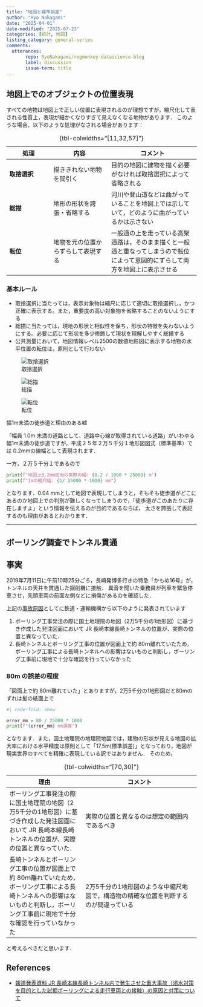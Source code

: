 ```yaml
---
title: "地図と標準誤差"
author: "Ryo Nakagami"
date: "2025-04-01"
date-modified: "2025-07-23"
categories: [統計, 地図]
listing_category: general-series
comments:
  utterances:
       repo: RyoNakagami/regmonkey-datascience-blog
       label: discussion
       issue-term: title
---
```


## 地図上でのオブジェクトの位置表現

すべての地物は地図上で正しい位置に表現されるのが理想ですが，縮尺化して表される性質上，表現が細かくなりすぎて見えなくなる地物があります．
このような場合，以下のような処理がなされる場合があります：

:::: {.no-border-top-table}

|処理|内容|コメント|
|---|----|------|
|**取捨選択**|描ききれない地物を間引く|目的の地図に建物を描く必要がなければ取捨選択によって省略される|
|**総描**|地形の形状を誇張・省略する|河川や登山道などは曲がっていることを地図上では示していて，どのように曲がっているかは示さない|
|**転位**|地物を元の位置からずらして表現する|一般道の上を走っている高架道路は，そのまま描くと一般道と重なってしまうので転位によって意図的にずらして両方を地図上に表示させる|
: {tbl-colwidths="[11,32,57]"}

::::

::: {.callout-note}
### 基本ルール

- 取捨選択に当たっては，表示対象物は縮尺に応じて適切に取捨選択し，かつ正確に表示する。また，重要度の高い対象物を省略することのないようにする
- 総描に当たっては，現地の形状と相似性を保ち，形状の特徴を失わないようにする。必要に応じて形状を多少修飾して現状を理解しやすく総描する
- 公共測量において，地図情報レベル2500の数値地形図に表示する地物の水平位置の転位は，原則として行わない

:::

::: {layout-ncol=3}

![取捨選択](./choice.png)

![総描](./soubyo.png)

![転位](./teni.png)


:::


::: {#exm- .custom_problem }
[幅1m未満の徒歩道と理由のある嘘]{.def-title}

「幅員 1.0m 未満の道路として、道路中心線が取得されている道路」がいわゆる幅1m未満の徒歩道ですが，平成２５年２万５千分１地形図図式（標準基準）では
0.2mmの線幅として表現されます．

一方，２万５千分１であるので

```python
print(f"地図上0.2mm相当の実際の幅: {0.2 / 1000 * 25000} m")
print(f"1mの縮尺幅: {1/ 25000 * 1000} mm")
```

となります．0.04 mmとして地図で表現してしまうと，そもそも徒歩道がどこにあるのか地図上での判別が難しくなってしまうので，「徒歩道がこのあたりに存在しますよ」という情報を伝えるのが目的であるならば，
太さを誇張して表記するのも理由があるとわかります．

:::
***




## ボーリング調査でトンネル貫通

::: {.callout-note}
## 事実

2019年7月11日に午前10時25分ごろ，長崎発博多行きの特急「かもめ16号」が，トンネルの天井を貫通した掘削機に接触．
異音を聞いた乗務員が列車を緊急停車させ，先頭車両の前面左側などに損傷があるのを確認した．

:::

上記の[事故原因]((./press20190724-1.pdf))としてに鉄道・運輸機構から以下のように発表されています

1. ボーリング工事発注の際に国土地理院の地図（2万5千分の1地形図）に基づき作成した発注図面において JR 長崎本線長崎トンネルの位置が、実際の位置と異なっていた．
2. 長崎トンネルとボーリング工事の位置が図面上で約 80ｍ離れていたため，ボーリング工事による長崎トンネルへの影響はないものと判断し，ボーリング工事前に現地で十分な確認を行っていなかった

### 80m の誤差の程度

「図面上で約 80ｍ離れていた」とありますが，2万5千分の1地形図だと80mのずれは髪の紙面上で

```python
#| code-fold: show

error_mm = 80 / 25000 * 1000
print(f"{error_mm} mm誤差")
```

となります．また，国土地理院の地理院地図では，建物の形状が見える地図の拡大率における水平精度は原則として「17.5m(標準誤差)」となっており，地図が現実世界のすべてを精確に表現している訳ではありません．
そのため，

|理由|コメント|
|----|------|
|ボーリング工事発注の際に国土地理院の地図（2万5千分の1地形図）に基づき作成した発注図面において JR 長崎本線長崎トンネルの位置が、実際の位置と異なっていた．|実際の位置と異なるのは想定の範囲内であるべき|
|長崎トンネルとボーリング工事の位置が図面上で約 80ｍ離れていたため，ボーリング工事による長崎トンネルへの影響はないものと判断し，ボーリング工事前に現地で十分な確認を行っていなかった|2万5千分の1地形図のような中縮尺地図で，構造物の精確な位置を判断するのが間違っている|
: {tbl-colwidths="[70,30]"}

と考えるべきだと思います．

References
----------
- [報道発表資料 JR 長崎本線長崎トンネル内で発生させた重大事故（渇水対策を目的とした試掘ボーリングによる走行車両との接触）の原因と対策について](./press20190724-1.pdf)
